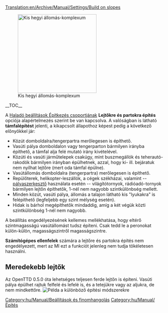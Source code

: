[[Translation:en/Archive/Manual/Settings/Build on slopes]]


[[File:en/Archive/Manual/Settings/Build-on-slopes.png|center|frame|250px|Kis hegyi állomás-komplexum]]

__TOC__

A [[hu/Haladó beállítások/Építkezés#epitkezes-egyeb-beallitasok|Haladó beállítások Építkezés csoportjának]] '''Lejtőkre és partokra építés''' opciója alapértelmezés szerint be van kapcsolva. A valóságban is látható '''támfalépítést''' jelenti, a kikapcsolt állapothoz képest pedig a következő előnyökkel jár:
* Közút domboldalra/tengerpartra merőlegesen is építhető.
* Vasúti pálya domboldalon vagy tengerparton bármilyen irányba építhető, a támfal alja felé mutató irány kivételével.
* Közúti és vasúti járműtelepek csakúgy, mint buszmegállók és teherautó-rakodók bármilyen irányban épülhetnek, azzal, hogy ki- ill. bejáratuk nem nyílhat lejtőre (mert oda támfal épülne).
* Vasútállomás domboldalra (tengerpartra) merőlegesen is építhető.
* Repülőterek, helikopter-leszállók, a cégek székházai, valamint -- [[hu/Manual/Pályaszerkesztő|pályaszerkesztő]] használata esetén -- világítótornyok, rádióadó-tornyok bármilyen lejtőn építhetők, 1-nél nem nagyobb szintkülönbség mellett.
* Minden közút, vasúti pálya, állomás a talajon látható kis "lyukakra" is felépíthető (legfeljebb egy szint mélység esetén).
* Hidak is bárhol megépíthetők mindaddig, amíg a két végük közti szintkülönbség 1-nél nem nagyobb.

A beállítás engedélyezésének kellemes mellékhatása, hogy eltérő szintmagasságú vasútállomást tudsz építeni. Csak tedd le a peronokat külön-külön, magasságszintről magasságszintre.

'''Számítógépes ellenfelek''' számára a lejtőre és partokra építés nem engedélyezett, mert az MI ezt a funkciót jelenleg nem tudja tökéletesen használni.

==Meredekebb lejtők==
Az OpenTTD 0.5.0 óta lehetséges teljesen ferde lejtőn is építeni. Vasúti pálya épülhet rajtuk felfelé és lefelé is, és a tetejükre vagy az aljukra, de nem mindkettőre.
[[File:en/Archive/Manual/Settings/Steeperslopesexample.png|center|frame|Példa a különböző építési módszerekre]]

[[Category:hu/Manual/Beállítások és finomhangolás]]
[[Category:hu/Manual/Építés]]